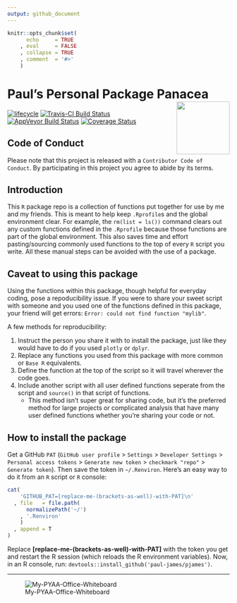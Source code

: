 ```yaml
---
output: github_document
---
```


<!-- README.md is generated from README.Rmd. Please edit that file -->

```r
knitr::opts_chunk$set(
      echo     = TRUE
    , eval     = FALSE
    , collapse = TRUE
    , comment  = '#>'
    )
```


# Paul's Personal Package Panacea <img src='assets/pkg-hexsticker.png' align='right' width=120/>


[![lifecycle](https://img.shields.io/badge/lifecycle-experimental-orange.svg)](https://tidyverse.org/lifecycle/#experimental)
[![Travis-CI Build Status](https://travis-ci.org/Paul-James/pjames.svg?branch=dev)](https://travis-ci.org/Paul-James/pjames)
[![AppVeyor Build Status](https://ci.appveyor.com/api/projects/status/github/Paul-James/pjames?branch=dev&svg=true)](https://ci.appveyor.com/project/Paul-James/pjames)
[![Coverage Status](https://img.shields.io/codecov/c/github/Paul-James/pjames/dev.svg)](https://codecov.io/github/Paul-James/pjames?branch=dev)


## Code of Conduct

Please note that this project is released with a `Contributor Code of Conduct`. By participating in this project you agree to abide by its terms.

## Introduction

This `R` package repo is a collection of functions put together for use by me and my friends. This is meant to help keep `.Rprofile`s and the global environment clear. For example, the `rm(list = ls())` command clears out any custom functions defined in the `.Rprofile` because those functions are part of the global environment. This also saves time and effort pasting/sourcing commonly used functions to the top of every `R` script you write. All these manual steps can be avoided with the use of a package.

## Caveat to using this package

Using the functions within this package, though helpful for everyday coding, pose a repoducibility issue. If you were to share your sweet script with someone and you used one of the functions defined in this package, your friend will get errors: `Error: could not find function "mylib"`.

A few methods for reproducibility:

1. Instruct the person you share it with to install the package, just like they would have to do if you used `plotly` or `dplyr`.
1. Replace any functions you used from this package with more common or `Base R` equivalents.
1. Define the function at the top of the script so it will travel wherever the code goes.
1. Include another script with all user defined functions seperate from the script and `source()` in that script of functions.
    * This method isn't super great for sharing code, but it's the preferred method for large projects or complicated analysis that have many user defined functions whether you're sharing your code or not.

## How to install the package

Get a GitHub `PAT` (`GitHub user profile` > `Settings` > `Developer Settings` > `Personal access tokens` > `Generate new token` > `checkmark "repo"` > `Generate token`). Then save the token in `~/.Renviron`. Here's an easy way to do it from an `R` script or `R` console:

```r
cat(
    'GITHUB_PAT=[replace-me-(brackets-as-well)-with-PAT]\n'
  , file   = file.path(
      normalizePath('~/')
    , '.Renviron'
    )
  , append = T
)
```

Replace **[replace-me-(brackets-as-well)-with-PAT]** with the token you get and restart the R session (which reloads the R environment variables).
Now, in an R console, run: `devtools::install_github('paul-james/pjames')`.

---

![My-PYAA-Office-Whiteboard](assets/pyaa-office-whiteboard.jpg)
